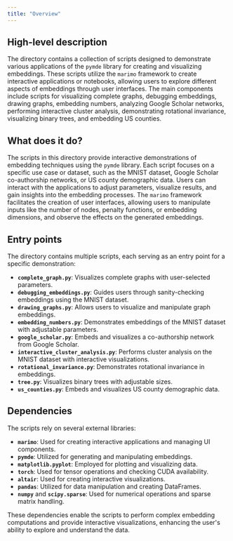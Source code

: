 ```yaml
---
title: "Overview"
---
```


## High-level description

The directory contains a collection of scripts designed to demonstrate various applications of the `pymde` library for creating and visualizing embeddings. These scripts utilize the `marimo` framework to create interactive applications or notebooks, allowing users to explore different aspects of embeddings through user interfaces. The main components include scripts for visualizing complete graphs, debugging embeddings, drawing graphs, embedding numbers, analyzing Google Scholar networks, performing interactive cluster analysis, demonstrating rotational invariance, visualizing binary trees, and embedding US counties.

## What does it do?

The scripts in this directory provide interactive demonstrations of embedding techniques using the `pymde` library. Each script focuses on a specific use case or dataset, such as the MNIST dataset, Google Scholar co-authorship networks, or US county demographic data. Users can interact with the applications to adjust parameters, visualize results, and gain insights into the embedding processes. The `marimo` framework facilitates the creation of user interfaces, allowing users to manipulate inputs like the number of nodes, penalty functions, or embedding dimensions, and observe the effects on the generated embeddings.

## Entry points

The directory contains multiple scripts, each serving as an entry point for a specific demonstration:

- **`complete_graph.py`**: Visualizes complete graphs with user-selected parameters.
- **`debugging_embeddings.py`**: Guides users through sanity-checking embeddings using the MNIST dataset.
- **`drawing_graphs.py`**: Allows users to visualize and manipulate graph embeddings.
- **`embedding_numbers.py`**: Demonstrates embeddings of the MNIST dataset with adjustable parameters.
- **`google_scholar.py`**: Embeds and visualizes a co-authorship network from Google Scholar.
- **`interactive_cluster_analysis.py`**: Performs cluster analysis on the MNIST dataset with interactive visualizations.
- **`rotational_invariance.py`**: Demonstrates rotational invariance in embeddings.
- **`tree.py`**: Visualizes binary trees with adjustable sizes.
- **`us_counties.py`**: Embeds and visualizes US county demographic data.

## Dependencies

The scripts rely on several external libraries:

- **`marimo`**: Used for creating interactive applications and managing UI components.
- **`pymde`**: Utilized for generating and manipulating embeddings.
- **`matplotlib.pyplot`**: Employed for plotting and visualizing data.
- **`torch`**: Used for tensor operations and checking CUDA availability.
- **`altair`**: Used for creating interactive visualizations.
- **`pandas`**: Utilized for data manipulation and creating DataFrames.
- **`numpy`** and **`scipy.sparse`**: Used for numerical operations and sparse matrix handling.

These dependencies enable the scripts to perform complex embedding computations and provide interactive visualizations, enhancing the user's ability to explore and understand the data.